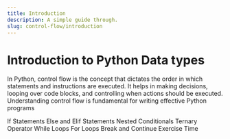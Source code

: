 ```yaml
---
title: Introduction
description: A simple guide through.
slug: control-flow/introduction
---
```


# Introduction to Python Data types

In Python, control flow is the concept that dictates the order in which statements and instructions are executed. It helps in making decisions, looping over code blocks, and controlling when actions should be executed. Understanding control flow is fundamental for writing effective Python programs

If Statements
Else and Elif Statements
Nested Conditionals
Ternary Operator
While Loops
For Loops
Break and Continue
Exercise Time
